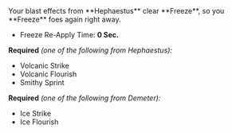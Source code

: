 
<Boon>
Your blast effects from **Hephaestus** clear **Freeze**, so you **Freeze** foes again right away.

- Freeze Re-Apply Time: **0 Sec.**

</Boon>

**Required** _(one of the following from Hephaestus):_

- Volcanic Strike
- Volcanic Flourish
- Smithy Sprint

**Required** _(one of the following from Demeter):_

- Ice Strike
- Ice Flourish
